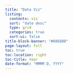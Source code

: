 ```yaml
---
title: "Data Viz"
listing:
  contents: viz
  sort: "date desc"
  type: grid
  categories: true
  sort-ui: false
title-block-banner: "#60688D"
page-layout: full
toc: true
toc-location: right
toc-title: Year
date-format: "MMMM D, YYYY"
---
```

